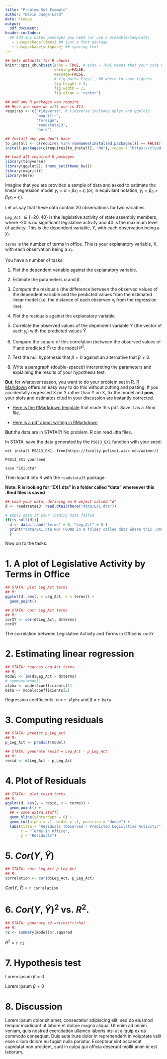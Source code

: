 ```yaml
---
title: "Problem Set Example"
author: "Devin Judge-Lord"
date: \today
output: 
  pdf_document:
header-includes:
  ## Add any Latex packages you need (or use a preamble/template)
   - \usepackage{times} ## just a font package 
   - \usepackage{setspace} ## spacing text 
---
```


```r
## Sets defaults for R chunks
knitr::opts_chunk$set(echo = TRUE, # echo = TRUE means that your code will show
                      warning=FALSE,
                      message=FALSE,
                      # fig.path='Figs/', ## where to save figures
                      fig.height = 3,
                      fig.width = 3,
                      fig.align = 'center')

## Add any R packages you require. 
## Here are some we will use in 811:
requires <- c("tidyverse", # tidyverse includes dplyr and ggplot2
              "magrittr",
              "foreign",
              "readstata13",
              "here")

## Install any you don't have
to_install <- c(requires %in% rownames(installed.packages()) == FALSE)
install.packages(c(requires[to_install], "NA"), repos = "https://cloud.r-project.org/" )

## Load all required R packages
library(tidyverse)
library(ggplot2); theme_set(theme_bw())
library(magrittr)
library(here)
```
<!-- The above header sets everything up. -->

<!-- The below is just example content, edit/delete as needed. -->

<!-- NOTE: Just like LaTeX, Markdown is plain text. To use LaTex syntax: $LaTeX syntax$ -->
Imagine that you are provided a sample of data and asked to estimate the linear regression model $y_i = \alpha + \beta x_i + \epsilon_i$ (or, in equivilant notation, $y_i = \beta_0 + \beta_1 x_i + \epsilon_i$).

Let us say that these data contain 20 observations for two variables:

`Leg_Act` $\in\{-20,40\}$ is the legislative activity of state assembly members, where -20 is no significant legislative activity and 40 is the maximum level of activity. This is the dependent variable, $Y$, with each observation being a $y_i$.

`terms` is the number of terms in office. This is your explanatory variable, X, with each observation being a $x_i$.

You have a number of tasks:

1. Plot the dependent variable against the explanatory variable.

2. Estimate the parameters $\alpha$ and $\beta$.

3. Compute the residuals (the difference between the observed values of the dependent variable and the predicted values from the estimated linear model (i.e. the distance of each observed $x_i$ from the regression line).

4. Plot the residuals against the explanatory variable.

5. Correlate the observed values of the dependent variable $Y$ (the vector of each $y_i$) with the predicted values $\hat{Y}$

6. Compare the square of this correlation (between the observed values of $Y$ and predicted $\hat{Y}$) to the model $R^2$.

7. Test the null hypothesis that $\beta = 0$ against an alternative that $\beta \neq 0$.

8. Write a paragraph (double-spaced) interpreting the parameters and explaining the results of your hypothesis test.  

**But**, for whatever reason, you want to do your problem set in R. [R Markdown](http://rmarkdown.rstudio.com) offers an easy way to do this without cutting and pasting. If you accidentally regressed X on Y rather than Y on X, fix the model and **pow**, your plots and estimates cited in your discussion are instantly corrected.

- [Here is the RMarkdown template](https://github.com/judgelord/PS811/raw/master/example_problem_set.Rmd) that made this pdf. Save it as a .Rmd file. 

- [Here is a pdf about writing in RMarkdown](https://github.com/judgelord/PS811/raw/master/example_notes.pdf)

**But** the data are in STATA!?! No problem. R can read .dta files.

In STATA, save the data generated by the `PS813_EX1` function with your seed:
```{}
net install PS813_EX1, from(https://faculty.polisci.wisc.edu/weimer/)

PS813_EX1 yourseed

save "EX1.dta"
```

Then load it into R with the `readstata13` package:

**Note: R is looking for "EX1.dta" in a folder called "data" whereever this .Rmd files is saved**
```r
## Load your data, defining an R object called "d"
d <- readstata13::read.dta13(here("data/EX1.dta"))
```

```r
# empty data if your loading data failed
if(is.null(d)){
  d <- data.frame("terms" = 0, "Leg_Act" = 0 )
  print("data/EX1.dta NOT FOUND in a folder called data where this .Rmd files is saved")
  } 
```

Now on to the tasks: 
\newpage
<!-- Obviously, delete the above before you turn this in -->

# 1. A plot of Legislative Activity by Terms in Office

```r
## STATA: plot Leg_Act terms
## R: 
ggplot(d, aes(y = Leg_Act, x = terms)) + 
  geom_point()
```

```r
## STATA: corr Leg_Act terms
## R: 
corXY <- cor(d$Leg_Act, d$terms)
corXY
```
The correlation between Legislative Activity and Terms in Office is `corXY`

# 2. Estimating linear regression
```r
## STATA: regress Leg_Act terms
## R: 
model <- lm(d$Leg_Act ~ d$terms)
# summary(model)
alpha <- model$coefficients[1]
beta <- model$coefficients[2]
```
<!-- We can print R objects right in the text by typing "r object"" in grave accent ticks -->
Regression coefficients: $\alpha$ = `r alpha` and $\beta$ = `r beta`

# 3. Computing residuals
```r
## STATA: predict p_Leg_Act
## R:
p_Leg_Act <- predict(model)

## STATA: generate resid = Leg_Act - p_Leg_Act
## R:
resid <- d$Leg_Act - p_Leg_Act
```

# 4. Plot of Residuals
```r
## STATA:  plot resid terms
## R:
ggplot(d, aes(y = resid, x = terms)) + 
  geom_point() + 
  ## + some extra stuff:
  geom_hline(yintercept = 0) +
  geom_col(alpha = .1, width = .1, position = "dodge") +
  labs(title = "Residuals (Observed - Predicted Legislative Activity)",
       x = "Terms in Office",
       y = "Residuals")
```

# 5. $Cor(Y,\hat{Y})$
```r
## STATA: corr Leg_Act p_Leg_Act
## R:
correlation <- cor(d$Leg_Act, p_Leg_Act)
```
$Cor(Y,\hat{Y})$ = `r correlation`

# 6. $Cor(Y,\hat{Y})^2$ vs. $R^2$.
```r
## STATA: generate r2 =r(rho)*r(rho)
## R: 
r2 <- summary(model)$r.squared
```
$R^2$ = `r r2`

# 7. Hypothesis test
\Large

Lorem ipsum $\beta = 0$

Lorem ipsum $\beta \neq 0$

# 8. Discussion
<!-- If printing assignments, it is nice to use \large or \Large text -->
\Large
\doublespacing
Lorem ipsum dolor sit amet, consectetur adipiscing elit, sed do eiusmod tempor incididunt ut labore et dolore magna aliqua. Ut enim ad minim veniam, quis nostrud exercitation ullamco laboris nisi ut aliquip ex ea commodo consequat. Duis aute irure dolor in reprehenderit in voluptate velit esse cillum dolore eu fugiat nulla pariatur. Excepteur sint occaecat cupidatat non proident, sunt in culpa qui officia deserunt mollit anim id est laborum.
